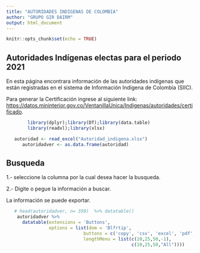 ---
title: "AUTORIDADES INDIGENAS DE COLOMBIA"
author: "GRUPO GIR DAIRM"
output: html_document
---

```{r setup, include=FALSE}
knitr::opts_chunk$set(echo = TRUE)
```

## Autoridades Indígenas electas para el periodo 2021



En esta página encontrara información de las autoridades indígenas que están registradas en el sistema de Información Indígena de Colombia (SIIC).

Para generar la Certificación ingrese al siguiente link: <https://datos.mininterior.gov.co/VentanillaUnica/Indigenas/autoridades/certificado>.



```{r , warning=FALSE,cache=FALSE,message=FALSE,echo=FALSE}
        library(dplyr);library(DT);library(data.table)
        library(readxl);library(xlsx)
```


```{r, echo=FALSE}
   autoridad <- read_excel("Autoridad_indigena.xlsx")
      autoridadver <- as.data.frame(autoridad)
```

## Busqueda

1.- seleccione la columna por la cual desea hacer la busqueda.

2.- Digite o pegue la información a buscar.


La información se puede exportar.




```{r autoridadver, echo=FALSE}
   # head(autoridadver, n= 350)  %>% datatable() 
    autoridadver %>%
      datatable(extensions = 'Buttons',
                options = list(dom = 'Blfrtip',
                             buttons = c('copy', 'csv', 'excel', 'pdf', 'print'),
                             lengthMenu = list(c(10,25,50,-1),
                                               c(10,25,50,"All"))))
```

